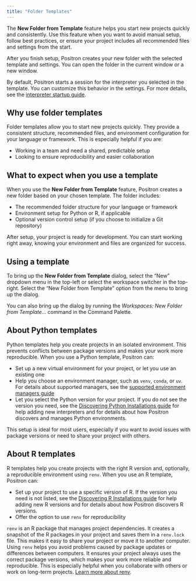 ```yaml
---
title: "Folder Templates"
---
```


The **New Folder from Template** feature helps you start new projects quickly and consistently. Use this feature when you want to avoid manual setup, follow best practices, or ensure your project includes all recommended files and settings from the start.

After you finish setup, Positron creates your new folder with the selected template and settings. You can open the folder in the current window or a new window.

By default, Positron starts a session for the interpreter you selected in the template. You can customize this behavior in the settings. For more details, see the [interpreter startup guide](interpreter-startup.qmd#configuring-interpreter-startup).

## Why use folder templates

Folder templates allow you to start new projects quickly. They provide a consistent structure, recommended files, and environment configuration for your language or framework. This is especially helpful if you are:

- Working in a team and need a shared, predictable setup
- Looking to ensure reproducibility and easier collaboration

## What to expect when you use a template

When you use the **New Folder from Template** feature, Positron creates a new folder based on your chosen template. The folder includes:

- The recommended folder structure for your language or framework
- Environment setup for Python or R, if applicable
- Optional version control setup (if you choose to initialize a Git repository)

After setup, your project is ready for development. You can start working right away, knowing your environment and files are organized for success.

## Using a template

To bring up the **New Folder from Template** dialog, select the "New" dropdown menu in the top-left or select the workspace switcher in the top-right. Select the "New Folder from Template" option from the menu to bring up the dialog.

You can also bring up the dialog by running the _Workspaces: New Folder from Template..._ command in the Command Palette.

## About Python templates

Python templates help you create projects in an isolated environment. This prevents conflicts between package versions and makes your work more reproducible. When you use a Python template, Positron can:

- Set up a new virtual environment for your project, or let you use an existing one
- Help you choose an environment manager, such as `venv`, `conda`, or `uv`. For details about supported managers, see the [supported environment managers guide](python-installations.qmd#supported-environment-managers)
- Let you select the Python version for your project. If you do not see the version you need, see the [Discovering Python Installations guide](python-installations.qmd) for help adding new interpreters and for details about how Positron discovers and manages Python environments.

This setup is ideal for most users, especially if you want to avoid issues with package versions or need to share your project with others.

## About R templates

R templates help you create projects with the right R version and, optionally, a reproducible environment using `renv`. When you use an R template, Positron can:

- Set up your project to use a specific version of R. If the version you need is not listed, see the [Discovering R Installations guide](r-installations.qmd) for help adding new R versions and for details about how Positron discovers R versions.
- Offer the option to use `renv` for reproducibility

`renv` is an R package that manages project dependencies. It creates a snapshot of the R packages in your project and saves them in a `renv.lock` file. This makes it easy to share your project or move it to another computer. Using `renv` helps you avoid problems caused by package updates or differences between computers. It ensures your project always uses the correct package versions, which makes your work more reliable and reproducible. This is especially helpful when you collaborate with others or work on long-term projects. [Learn more about renv](https://rstudio.github.io/renv/articles/renv.html).
